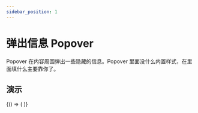 ```yaml
---
sidebar_position: 1
---
```



# 弹出信息 Popover

Popover 在内容周围弹出一些隐藏的信息。Popover 里面没什么内置样式，在里面填什么主要靠你了。

## 演示

<BrowserOnly>
  {() => (<ThemeProvider>
    <Grid xGap={16} cols={2} style={{
      alignItems: 'flex-start'
    }}>
      <Grid yGap={16} cols={1}>
        <CodeBlock title="基础"
                   code={String(BasicCode)}>
          <Basic />
        </CodeBlock>
       <CodeBlock title="位置"
                   code={String(PositionCode)}>
          <Position />
        </CodeBlock>
        <CodeBlock title="不要基础样式"
                   code={String(CustomCode)}>
          <Custom />
        </CodeBlock>
      </Grid>
      <Grid yGap={16} cols={1}>
       <CodeBlock title="触发条件"
                   code={String(TriggerCode)}>
          <Trigger />
        </CodeBlock>
        <CodeBlock title="不用箭头"
                   code={String(NoArrowCode)}>
          <NoArrow />
        </CodeBlock>
      </Grid>
    </Grid>
  </ThemeProvider>)}
</BrowserOnly>